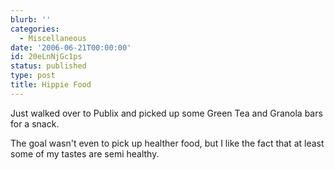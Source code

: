 ```yaml
---
blurb: ''
categories:
  - Miscellaneous
date: '2006-06-21T00:00:00'
id: 20eLnNjGc1ps
status: published
type: post
title: Hippie Food
---
```


Just walked over to Publix and picked up some Green Tea and Granola bars for a snack. 

The goal wasn't even to pick up healther food, but I like the fact that at least some of my tastes are semi healthy.
